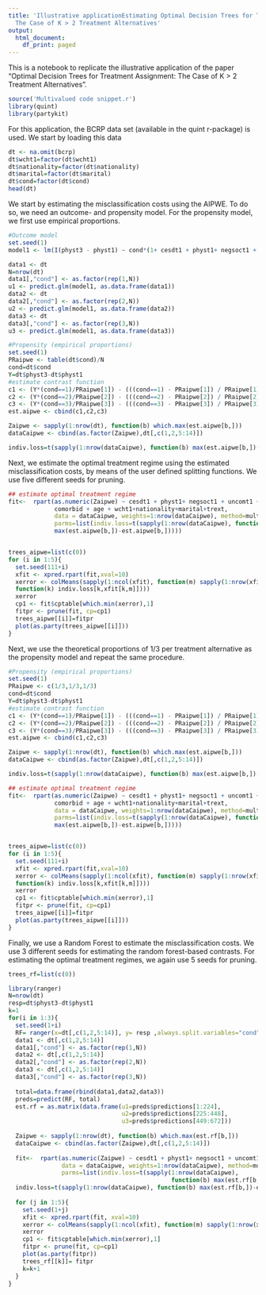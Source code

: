 ```yaml
---
title: 'Illustrative applicationEstimating Optimal Decision Trees for Treatment Assignment:
  The Case of K > 2 Treatment Alternatives'
output:
  html_document:
    df_print: paged
---
```


This is a notebook to replicate the illustrative application of the paper "Optimal Decision Trees for Treatment Assignment: The Case of K > 2 Treatment Alternatives". 

```r
source('Multivalued code snippet.r')
library(quint)
library(partykit)
```

For this application, the BCRP data set (available in the quint r-package) is used. We start by loading this data
```r
dt <- na.omit(bcrp)
dt$wcht1=factor(dt$wcht1)
dt$nationality=factor(dt$nationality)
dt$marital=factor(dt$marital)
dt$cond=factor(dt$cond)
head(dt)
```


We start by estimating the misclassification costs using the AIPWE. To do so, we need an outcome- and propensity model. For the propensity model, we first use empirical proportions. 
```r
#Outcome model
set.seed(1)
model1 <- lm(I(physt3 - physt1) ~ cond*(1+ cesdt1 + physt1+ negsoct1 + uncomt1 + disopt1+ comorbid + age + wcht1+nationality+marital+trext), data=dt)

data1 <- dt
N=nrow(dt)
data1[,"cond"] <- as.factor(rep(1,N))
u1 <- predict.glm(model1, as.data.frame(data1))
data2 <- dt
data2[,"cond"] <- as.factor(rep(2,N))
u2 <- predict.glm(model1, as.data.frame(data2))
data3 <- dt
data3[,"cond"] <- as.factor(rep(3,N))
u3 <- predict.glm(model1, as.data.frame(data3))

#Propensity (empirical proportions)
set.seed(1)
PRaipwe <- table(dt$cond)/N  
cond=dt$cond
Y=dt$physt3-dt$physt1
#estimate contrast function
c1 <- (Y*(cond==1)/PRaipwe[1]) - (((cond==1) - PRaipwe[1]) / PRaipwe[1]*u1)
c2 <- (Y*(cond==2)/PRaipwe[2]) - (((cond==2) - PRaipwe[2]) / PRaipwe[2]*u2)
c3 <- (Y*(cond==3)/PRaipwe[3]) - (((cond==3) - PRaipwe[3]) / PRaipwe[3]*u3)
est.aipwe <- cbind(c1,c2,c3)

Zaipwe <- sapply(1:nrow(dt), function(b) which.max(est.aipwe[b,]))
dataCaipwe <- cbind(as.factor(Zaipwe),dt[,c(1,2,5:14)])

indiv.loss=t(sapply(1:nrow(dataCaipwe), function(b) max(est.aipwe[b,])-est.aipwe[b,]))
```

Next, we estimate the optimal treatment regime using the estimated misclassification costs, by means of the user defined splitting functions. We use five different seeds for pruning.
```r
## estimate optimal treatment regime
fit<-  rpart(as.numeric(Zaipwe) ~ cesdt1 + physt1+ negsoct1 + uncomt1 + disopt1+  
             comorbid + age + wcht1+nationality+marital+trext, 
             data = dataCaipwe, weights=1:nrow(dataCaipwe), method=multirisk, 
             parms=list(indiv.loss=t(sapply(1:nrow(dataCaipwe), function(b)   
             max(est.aipwe[b,])-est.aipwe[b,]))))


trees_aipwe=list(c(0))
for (i in 1:5){
  set.seed(111+i)
  xfit <- xpred.rpart(fit,xval=10)
  xerror <- colMeans(sapply(1:ncol(xfit), function(m) sapply(1:nrow(xfit),    
  function(k) indiv.loss[k,xfit[k,m]])))
  xerror
  cp1 <- fit$cptable[which.min(xerror),1]
  fitpr <- prune(fit, cp=cp1)
  trees_aipwe[[i]]=fitpr
  plot(as.party(trees_aipwe[[i]]))
}

```

Next, we use the theoretical proportions of 1/3 per treatment alternative as the propensity model and repeat the same procedure.
```r
#Propensity (empirical proportions)
set.seed(1)
PRaipwe <- c(1/3,1/3,1/3) 
cond=dt$cond
Y=dt$physt3-dt$physt1
#estimate contrast function
c1 <- (Y*(cond==1)/PRaipwe[1]) - (((cond==1) - PRaipwe[1]) / PRaipwe[1]*u1)
c2 <- (Y*(cond==2)/PRaipwe[2]) - (((cond==2) - PRaipwe[2]) / PRaipwe[2]*u2)
c3 <- (Y*(cond==3)/PRaipwe[3]) - (((cond==3) - PRaipwe[3]) / PRaipwe[3]*u3)
est.aipwe <- cbind(c1,c2,c3)

Zaipwe <- sapply(1:nrow(dt), function(b) which.max(est.aipwe[b,]))
dataCaipwe <- cbind(as.factor(Zaipwe),dt[,c(1,2,5:14)])

indiv.loss=t(sapply(1:nrow(dataCaipwe), function(b) max(est.aipwe[b,])-est.aipwe[b,]))

## estimate optimal treatment regime
fit<-  rpart(as.numeric(Zaipwe) ~ cesdt1 + physt1+ negsoct1 + uncomt1 + disopt1+  
             comorbid + age + wcht1+nationality+marital+trext, 
             data = dataCaipwe, weights=1:nrow(dataCaipwe), method=multirisk, 
             parms=list(indiv.loss=t(sapply(1:nrow(dataCaipwe), function(b)   
             max(est.aipwe[b,])-est.aipwe[b,]))))


trees_aipwe=list(c(0))
for (i in 1:5){
  set.seed(111+i)
  xfit <- xpred.rpart(fit,xval=10)
  xerror <- colMeans(sapply(1:ncol(xfit), function(m) sapply(1:nrow(xfit),    
  function(k) indiv.loss[k,xfit[k,m]])))
  xerror
  cp1 <- fit$cptable[which.min(xerror),1]
  fitpr <- prune(fit, cp=cp1)
  trees_aipwe[[i]]=fitpr
  plot(as.party(trees_aipwe[[i]]))
}

```

Finally, we use a Random Forest to estimate the misclassification costs. We use 3 different seeds for estimating the random forest-based contrasts. For estimating the optimal treatment regimes, we again use 5 seeds for pruning. 
```r
trees_rf=list(c(0))

library(ranger)
N=nrow(dt)
resp=dt$physt3-dt$physt1
k=1
for(i in 1:3){
  set.seed(1+i)
  RF= ranger(x=dt[,c(1,2,5:14)], y= resp ,always.split.variables="cond")
  data1 <- dt[,c(1,2,5:14)]
  data1[,"cond"] <- as.factor(rep(1,N))
  data2 <- dt[,c(1,2,5:14)]
  data2[,"cond"] <- as.factor(rep(2,N))
  data3 <- dt[,c(1,2,5:14)]
  data3[,"cond"] <- as.factor(rep(3,N))
  
  total=data.frame(rbind(data1,data2,data3))
  preds=predict(RF, total)
  est.rf = as.matrix(data.frame(u1=preds$predictions[1:224],       
                                u2=preds$predictions[225:448], 
                                u3=preds$predictions[449:672]))
  
  Zaipwe <- sapply(1:nrow(dt), function(b) which.max(est.rf[b,]))
  dataCaipwe <- cbind(as.factor(Zaipwe),dt[,c(1,2,5:14)])
  
  fit<-  rpart(as.numeric(Zaipwe) ~ cesdt1 + physt1+ negsoct1 + uncomt1 + disopt1+                 comorbid + age + wcht1+nationality+marital+trext, 
               data = dataCaipwe, weights=1:nrow(dataCaipwe), method=multirisk,
               parms=list(indiv.loss=t(sapply(1:nrow(dataCaipwe), 
                                              function(b) max(est.rf[b,])-est.rf[b,]))))
  indiv.loss=t(sapply(1:nrow(dataCaipwe), function(b) max(est.rf[b,])-est.rf[b,]))
  
  for (j in 1:5){
    set.seed(1+j)
    xfit <- xpred.rpart(fit, xval=10)
    xerror <- colMeans(sapply(1:ncol(xfit), function(m) sapply(1:nrow(xfit), FUN=       function(k) indiv.loss[k,xfit[k,m]])))
    xerror
    cp1 <- fit$cptable[which.min(xerror),1]
    fitpr <- prune(fit, cp=cp1)
    plot(as.party(fitpr))
    trees_rf[[k]]= fitpr
    k=k+1
  }
}

```
